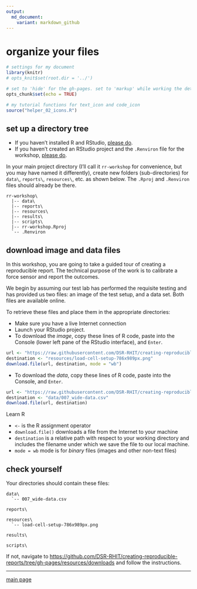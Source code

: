 ```yaml
---
output:
  md_document:
    variant: markdown_github
---
```


# organize your files

```r
# settings for my document
library(knitr)
# opts_knit$set(root.dir = '../')

# set to 'hide' for the gh-pages. set to 'markup' while working the details
opts_chunk$set(echo = TRUE)
```

```r
# my tutorial functions for text_icon and code_icon
source("helper_02_icons.R")
```

## set up a directory tree

- If you haven't installed R and RStudio, [please do](002_pre-hw.html). 
- If you haven't created an RStudio project and the `.Renviron` file for the workshop, [please do](002_pre-hw.html). 

In your main project directory (I'll call it `rr-workshop` for convenience, but you may have named it differently), create new folders (sub-directories) for `data\`, `reports\`, `resources\`, etc. as shown below. The `.Rproj` and `.Renviron` files should already be there.  

```
rr-workshop\
  |-- data\
  |-- reports\
  |-- resources\
  |-- results\
  |-- scripts\
  |-- rr-workshop.Rproj
  `-- .Renviron
```



## download image and data files

In this workshop, you are going to take a guided tour of creating a reproducible report. The technical purpose of the work is to calibrate a force sensor and report the  outcomes. 

We begin by assuming our test lab has performed the requisite testing and has provided us two files: an image of the test setup, and a data set. Both files are available online. 

To retrieve these files and place them in the appropriate directories: 

- Make sure you have a live Internet connection
- Launch your RStudio project.
- To download the *image*, copy these lines of R code, paste into the Console (lower left pane of the RStudio interface), and `Enter`. 

```r
url <- "https://raw.githubusercontent.com/DSR-RHIT/creating-reproducible-reports/gh-pages/resources/load-cell-setup-786x989px.png"
destination <- "resources/load-cell-setup-786x989px.png"
download.file(url, destination, mode = "wb")
```

- To download the *data*, copy these lines of R code, paste into the Console, and `Enter`. 

```r
url <- "https://raw.githubusercontent.com/DSR-RHIT/creating-reproducible-reports/gh-pages/data/007_wide-data.csv"
destination <- "data/007_wide-data.csv"
download.file(url, destination)
```

Learn R

- `<-` is the R assignment operator
- `download.file()` downloads a file from the Internet to your machine
- `destination` is a relative path with respect to your working directory and includes the filename under which we save the file to our local machine.
- `mode = wb` mode is for *binary* files (images and other non-text files)


## check yourself

Your directories should contain these files:

    data\
      `-- 007_wide-data.csv

    reports\
    
    resources\
      `-- load-cell-setup-786x989px.png 
      
    results\
      
    scripts\

If not, navigate to [https://github.com/DSR-RHIT/creating-reproducible-reports/tree/gh-pages/resources/downloads](https://github.com/DSR-RHIT/creating-reproducible-reports/tree/gh-pages/resources/downloads) and follow the instructions. 






---

[main page](../README.md)




